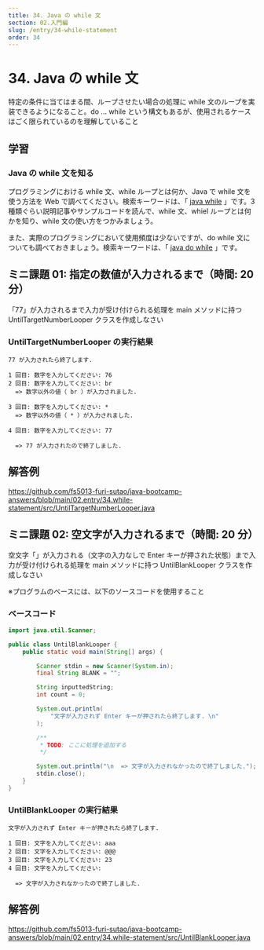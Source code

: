 ```yaml
---
title: 34. Java の while 文
section: 02.入門編
slug: /entry/34-while-statement
order: 34
---
```


# 34. Java の while 文

<p class="goal">
  特定の条件に当てはまる間、ループさせたい場合の処理に while
  文のループを実装できるようになること。do ... while
  という構文もあるが、使用されるケースはごく限られているのを理解していること
</p>

## 学習

### Java の while 文を知る

プログラミングにおける while 文、while ループとは何か、Java で while 文を使う方法を Web で調べてください。検索キーワードは、「 [java while](https://www.google.com/search?q=java+while) 」です。3 種類ぐらい説明記事やサンプルコードを読んで、while 文、whiel ループとは何かを知り、while 文の使い方をつかみましょう。

また、実際のプログラミングにおいて使用頻度は少ないですが、do while 文についても調べておきましょう。検索キーワードは、「 [java do while](https://www.google.com/search?q=java+do+while) 」です。

## ミニ課題 01: 指定の数値が入力されるまで（時間: 20 分）

「77」が入力されるまで入力が受け付けられる処理を main メソッドに持つ UntilTargetNumberLooper クラスを作成しなさい

### UntilTargetNumberLooper の実行結果

```
77 が入力されたら終了します.

1 回目: 数字を入力してください: 76
2 回目: 数字を入力してください: br
  => 数字以外の値（ br ）が入力されました.

3 回目: 数字を入力してください: *
  => 数字以外の値（ * ）が入力されました.

4 回目: 数字を入力してください: 77

  => 77 が入力されたので終了しました.
```

## 解答例

https://github.com/fs5013-furi-sutao/java-bootcamp-answers/blob/main/02.entry/34.while-statement/src/UntilTargetNumberLooper.java

## ミニ課題 02: 空文字が入力されるまで（時間: 20 分）

空文字「」が入力される（文字の入力なしで Enter キーが押された状態）まで入力が受け付けられる処理を main メソッドに持つ UntilBlankLooper クラスを作成しなさい

※プログラムのベースには、以下のソースコードを使用すること

### ベースコード

```java title=src/UntilBlankLooper.java
import java.util.Scanner;

public class UntilBlankLooper {
    public static void main(String[] args) {

        Scanner stdin = new Scanner(System.in);
        final String BLANK = "";

        String inputtedString;
        int count = 0;

        System.out.println(
            "文字が入力されず Enter キーが押されたら終了します. \n"
        );

        /**
         * TODO: ここに処理を追加する
         */

        System.out.println("\n  => 文字が入力されなかったので終了しました.");
        stdin.close();
    }
}
```

### UntilBlankLooper の実行結果

```
文字が入力されず Enter キーが押されたら終了します.

1 回目: 文字を入力してください: aaa
2 回目: 文字を入力してください: @@@
3 回目: 文字を入力してください: 23
4 回目: 文字を入力してください:

  => 文字が入力されなかったので終了しました.
```

## 解答例

https://github.com/fs5013-furi-sutao/java-bootcamp-answers/blob/main/02.entry/34.while-statement/src/UntilBlankLooper.java
